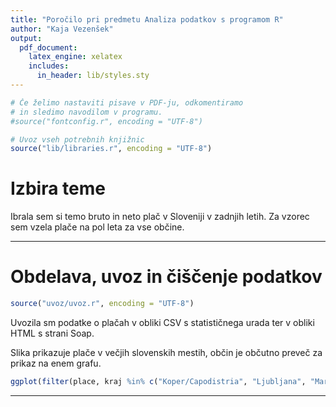 ```yaml
---
title: "Poročilo pri predmetu Analiza podatkov s programom R"
author: "Kaja Vezenšek"
output:
  pdf_document:
    latex_engine: xelatex
    includes:
      in_header: lib/styles.sty
---
```


```r
# Če želimo nastaviti pisave v PDF-ju, odkomentiramo
# in sledimo navodilom v programu.
#source("fontconfig.r", encoding = "UTF-8")

# Uvoz vseh potrebnih knjižnic
source("lib/libraries.r", encoding = "UTF-8")
```

# Izbira teme

Ibrala sem si temo bruto in neto plač v Sloveniji v zadnjih letih. Za vzorec sem vzela plače na pol leta za vse občine.

***

# Obdelava, uvoz in čiščenje podatkov

```r
source("uvoz/uvoz.r", encoding = "UTF-8")
```

Uvozila sm podatke o plačah v obliki CSV s statističnega urada ter v obliki HTML
s strani Soap.


Slika \ref{fig:graf} prikazuje plače v večjih slovenskih mestih, občin je občutno preveč za prikaz na enem grafu.

```r
ggplot(filter(place, kraj %in% c("Koper/Capodistria", "Ljubljana", "Maribor", 'Celje', 'Murska Sobota', 'Nova Gorica')), aes(x=mesec, y=bruto, group = kraj, color = kraj)) + geom_line()
```

***
